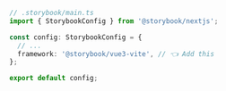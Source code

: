 ```ts
// .storybook/main.ts
import { StorybookConfig } from '@storybook/nextjs';

const config: StorybookConfig = {
  // ...
  framework: '@storybook/vue3-vite', // 👈 Add this
};

export default config;
```
